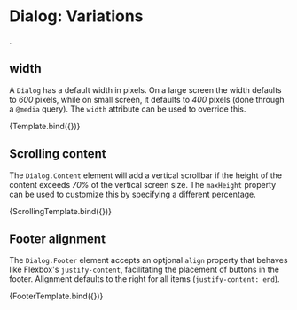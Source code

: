 
# Dialog: Variations
.

<Meta 
  title="Controls/Dialog/Variations" 
  component={Dialog}
/>

## width 

A `Dialog` has a default width in pixels. On a large screen the width defaults
to _600_ pixels, while on small screen, it defaults to _400_ pixels (done through 
a `@media` query). The `width` attribute can be used to override this.

<div style={{height: '300px'}}>
<Dialog {...args}>
  <Dialog.Header>Welcome</Dialog.Header>
  <Dialog.Content>Good day!</Dialog.Content>
  <Dialog.Footer>
    <Button>OK</Button>
  </Dialog.Footer>
</Dialog>
</div>

<Canvas>
  <Story
    name="Width"
    args={{ open: true, width: 200 }}>
    {Template.bind({})}
  </Story>
</Canvas>

## Scrolling content

The `Dialog.Content` element will add a vertical scrollbar if the height of 
the content exceeds _70%_ of the vertical screen size. The `maxHeight` property
can be used to customize this by specifying a different percentage.

<div style={{height: '300px'}}>
<Dialog {...args}>
  <Dialog.Header>Long content</Dialog.Header>
  <Dialog.Content maxHeight={15}>
    Line 1<br/>
    Line 2<br/>
    Line 3<br/>
    Line 4<br/>
    Line 5<br/>
    Line 6<br/>
    Line 7<br/>
    Line 8<br/>
    Line 9<br/>
    Line 10<br/>
    Line 11<br/>
    Line 12<br/>
    Line 13<br/>
    Line 14<br/>
    Line 15<br/>
    Line 16<br/>
    Line 17<br/>
    Line 18<br/>
    Line 19<br/>
    Line 20<br/>
    Line 21<br/>
    Line 22<br/>
    Line 23<br/>
    Line 24<br/>
    Line 25<br/>
    Line 26<br/>
    Line 27<br/>
    Line 28<br/>
  </Dialog.Content>
  <Dialog.Footer>
    <Button>OK</Button>
  </Dialog.Footer>
</Dialog>
</div>

<Canvas>
  <Story
    name="Scrolling"
    args={{ open: true }}>
    {ScrollingTemplate.bind({})}
  </Story>
</Canvas>

## Footer alignment

The `Dialog.Footer` element accepts an optjonal `align` property that behaves 
like Flexbox's `justify-content`, facilitating the placement of buttons in the 
footer. Alignment defaults to the right for all items (`justify-content: end`).

<div style={{height: '300px'}}>
<Dialog {...args}>
  <Dialog.Header>Welcome</Dialog.Header>
  <Dialog.Content>Good day!</Dialog.Content>
  <Dialog.Footer align="space-between">
    <Button primary>OK</Button>
    <Button secondary>Another button</Button>
  </Dialog.Footer>
</Dialog>
</div>

<Canvas>
  <Story
    name="Footer alignment"
    args={{ open: true }}>
    {FooterTemplate.bind({})}
  </Story>
</Canvas>